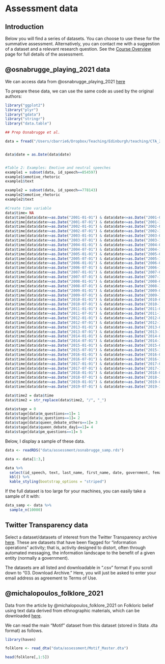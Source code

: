 # Assessment data

## Introduction

Below you will find a series of datasets. You can choose to use these for the summative assessment. Alternatively, you can contact me with a suggestion of a dataset and a relevant research question. See the [Course Overview](https://cjbarrie.github.io/CTA-ED/course-overview.html) page for full details of the assessment.

## @osnabrugge_playing_2021 data

We can access data from @osnabrugge_playing_2021 [here](https://dataverse.harvard.edu/dataset.xhtml?persistentId=doi:10.7910/DVN/QDTLYV)

To prepare these data, we can use the same code as used by the original authors:

```r
library("ggplot2")
library("plyr")
library("gdata")
library("stringr")
library("data.table")

## Prep Osnabrugge et al. 

data = fread("/Users/cbarrie6/Dropbox/Teaching/Edinburgh/teaching/CTA_21-22/assessment/data/uk_data.csv", encoding="UTF-8")


data$date = as.Date(data$date)


#Table 2: Examples: Emotive and neutral speeches
example1 = subset(data, id_speech==854597)
example1$emotive_rhetoric
example1$text

example2 = subset(data, id_speech==778143)
example2$emotive_rhetoric
example2$text

#Create time variable
data$time= NA
data$time[data$date>=as.Date("2001-01-01") & data$date<=as.Date("2001-06-30")] = "01/1"
data$time[data$date>=as.Date("2001-07-01") & data$date<=as.Date("2001-12-31")] = "01/2"
data$time[data$date>=as.Date("2002-01-01") & data$date<=as.Date("2002-06-30")] = "02/1"
data$time[data$date>=as.Date("2002-07-01") & data$date<=as.Date("2002-12-31")] = "02/2"
data$time[data$date>=as.Date("2003-01-01") & data$date<=as.Date("2003-06-30")] = "03/1"
data$time[data$date>=as.Date("2003-07-01") & data$date<=as.Date("2003-12-31")] = "03/2"
data$time[data$date>=as.Date("2004-01-01") & data$date<=as.Date("2004-06-30")] = "04/1"
data$time[data$date>=as.Date("2004-07-01") & data$date<=as.Date("2004-12-31")] = "04/2"
data$time[data$date>=as.Date("2005-01-01") & data$date<=as.Date("2005-06-30")] = "05/1"
data$time[data$date>=as.Date("2005-07-01") & data$date<=as.Date("2005-12-31")] = "05/2"
data$time[data$date>=as.Date("2006-01-01") & data$date<=as.Date("2006-06-30")] = "06/1"
data$time[data$date>=as.Date("2006-07-01") & data$date<=as.Date("2006-12-31")] = "06/2"
data$time[data$date>=as.Date("2007-01-01") & data$date<=as.Date("2007-06-30")] = "07/1"
data$time[data$date>=as.Date("2007-07-01") & data$date<=as.Date("2007-12-31")] = "07/2"
data$time[data$date>=as.Date("2008-01-01") & data$date<=as.Date("2008-06-30")] = "08/1"
data$time[data$date>=as.Date("2008-07-01") & data$date<=as.Date("2008-12-31")] = "08/2"
data$time[data$date>=as.Date("2009-01-01") & data$date<=as.Date("2009-06-30")] = "09/1"
data$time[data$date>=as.Date("2009-07-01") & data$date<=as.Date("2009-12-31")] = "09/2"
data$time[data$date>=as.Date("2010-01-01") & data$date<=as.Date("2010-06-30")] = "10/1"
data$time[data$date>=as.Date("2010-07-01") & data$date<=as.Date("2010-12-31")] = "10/2"
data$time[data$date>=as.Date("2011-01-01") & data$date<=as.Date("2011-06-30")] = "11/1"
data$time[data$date>=as.Date("2011-07-01") & data$date<=as.Date("2011-12-31")] = "11/2"
data$time[data$date>=as.Date("2012-01-01") & data$date<=as.Date("2012-06-30")] = "12/1"
data$time[data$date>=as.Date("2012-07-01") & data$date<=as.Date("2012-12-31")] = "12/2"
data$time[data$date>=as.Date("2013-01-01") & data$date<=as.Date("2013-06-30")] = "13/1"
data$time[data$date>=as.Date("2013-07-01") & data$date<=as.Date("2013-12-31")] = "13/2"
data$time[data$date>=as.Date("2014-01-01") & data$date<=as.Date("2014-06-30")] = "14/1"
data$time[data$date>=as.Date("2014-07-01") & data$date<=as.Date("2014-12-31")] = "14/2"
data$time[data$date>=as.Date("2015-01-01") & data$date<=as.Date("2015-06-30")] = "15/1"
data$time[data$date>=as.Date("2015-07-01") & data$date<=as.Date("2015-12-31")] = "15/2"
data$time[data$date>=as.Date("2016-01-01") & data$date<=as.Date("2016-06-30")] = "16/1"
data$time[data$date>=as.Date("2016-07-01") & data$date<=as.Date("2016-12-31")] = "16/2"
data$time[data$date>=as.Date("2017-01-01") & data$date<=as.Date("2017-06-30")] = "17/1"
data$time[data$date>=as.Date("2017-07-01") & data$date<=as.Date("2017-12-31")] = "17/2"
data$time[data$date>=as.Date("2018-01-01") & data$date<=as.Date("2018-06-30")] = "18/1"
data$time[data$date>=as.Date("2018-07-01") & data$date<=as.Date("2018-12-31")] = "18/2"
data$time[data$date>=as.Date("2019-01-01") & data$date<=as.Date("2019-06-30")] = "19/1"
data$time[data$date>=as.Date("2019-07-01") & data$date<=as.Date("2019-12-31")] = "19/2"

data$time2 = data$time
data$time2 = str_replace(data$time2, "/", "_")

data$stage = 0
data$stage[data$m_questions==1]= 1
data$stage[data$u_questions==1]= 2
data$stage[data$queen_debate_others==1]= 3
data$stage[data$queen_debate_day1==1]= 4
data$stage[data$pm_questions==1]= 5

```

Below, I display a sample of these data.

```r

data <- readRDS("data/assessment/osnabrugge_samp.rds")

```

```r

data <- data[1:3,]

data %>%
  select(id_speech, text, last_name, first_name, date, government, female, age) %>%
  kbl() %>%
  kable_styling(bootstrap_options = "striped")
```

If the full dataset is too large for your machines, you can easily take a sample of it with:

```r

data_samp <- data %>%
  sample_n(10000)

```

##  Twitter Transparency data

Select a dataset/datasets of interest from the Twitter Transparency archive [here](https://transparency.twitter.com/en/reports/information-operations.html). These are datasets that have been flagged for "information operations" activity; that is, activity designed to distort, often through automated messaging, the information landscape to the benefit of a given entity (normally a government). 

The datasets are all listed and downloadable in ".csv" format if you scroll down to "03. Download Archive." Here, you will just be asked to enter your email address as agreement to Terms of Use. 

## @michalopoulos_folklore_2021

Data from the article by @michalopoulos_folklore_2021 on Folkloric belief using text data derived from ethnographic materials, which can be downloaded [here](https://dataverse.harvard.edu/dataset.xhtml;jsessionid=8ff772a5d630bc91f1e9c543e537?persistentId=doi%3A10.7910%2FDVN%2FIXOHKB&version=&q=&fileTypeGroupFacet=&fileAccess=&fileSortField=name&fileSortOrder=desc). 

We can read the main "Motif" dataset from this dataset (stored in Stata .dta format) as follows. 

```r
library(haven)

folklore <- read_dta("data/assessment/Motif_Master.dta")

head(folklore[,1:5])
```